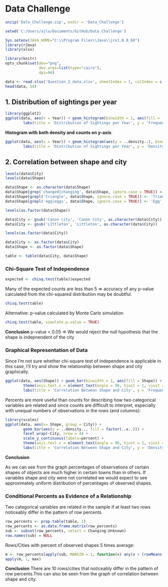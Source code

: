 
# Data Challenge

```r
unzip('Data_Challenge.zip', exdir = 'Data_Challenge')

setwd('C:/Users/ajla/Documents/GitHub/Data_Challenge')

Sys.setenv(JAVA_HOME="C:\\Program Files\\Java\\jre1.8.0_60")
library(rJava)
library(xlsx)


```

```r
library(knitr)
opts_chunk$set(dev="png", 
               dev.args=list(type="cairo"),
               dpi=96)
```

```r
data <- read.xlsx('Question_2_data.xlsx', sheetIndex = 1, colIndex = c(1:3), header = TRUE)
head(data, 10)
```


## 1. Distribution of sightings per year

```r
library(ggplot2)
ggplot(data, aes(x = Year)) + geom_histogram(binwidth = 1, aes(fill = ..count..)) + 
        labs(title = 'Distribution of Sightings per Year', y = 'Frequency')
```


**Histogram with both density and counts on y-axis**:

```r
ggplot(data, aes(x = Year)) + geom_histogram(aes(y = ..density..), binwidth = 1, col = 'red', fill = 'green', alpha = 0.5) + 
        labs(title = 'Distribution of Sightings per Year', y = 'Density') + geom_density()
```


## 2.  Correlation between shape and city

```r
levels(data$City)
levels(data$Shape)
```

```r
data$Shape <- as.character(data$Shape)
data$Shape[grep('changed|changing', data$Shape, ignore.case = TRUE)] <- 'Changing'
data$Shape[grepl('triangle', data$Shape, ignore.case = TRUE)] <- 'Triangle'
data$Shape[grepl('egg|eggs', data$Shape, ignore.case = TRUE)] <- 'Egg'

levels(as.factor(data$Shape))

data$City <- gsub('Canon city', 'Canon City', as.character(data$City))
data$City <- gsub('LIttleton', 'Littleton', as.character(data$City))

levels(as.factor(data$City))

data$City <- as.factor(data$City)
data$Shape <- as.factor(data$Shape)
```

```r
table <- table(data$City, data$Shape)
```

### Chi-Square Test of Independence
```r
expected <- chisq.test(table)$expected
```

Many of the expected counts are less than 5 => accuracy of any p-value calculated from the chi-squared distribution may be doubtful.

```r
chisq.test(table)
```

Alternative: p-value calculated by Monte Carlo simulation
```r
chisq.test(table, simulate.p.value = TRUE)
```

**Conclusion**
p-value < 0.05  =>  We would reject the null hypothesis that the shape is indepnendent of the city


### Graphical Representation of Data

Since I'm not sure whether chi-square test of independence is applicable in this case, I'll try and show the relationship between shape and city graphically.

```r
ggplot(data, aes(Shape)) + geom_bar(binwidth = 1, aes(fill = Shape)) + facet_wrap(~City, nrow = 4) + 
        theme(axis.text.x = element_text(angle = 90, hjust = 1, vjust = 0, colour ='black')) +
        labs(title = 'Correlation Between Shape and City', y = 'Frequency')
```

Percents are more useful than counts for describing how two categorical variables are related and since counts are difficult to interpret, especially with unequal numbers of observations in the rows 
(and columns):
```r
library(scales)
ggplot(data, aes(x= Shape, group = City)) + 
        geom_bar(aes(y = ..density.., fill = factor(..x..))) + 
        facet_wrap(~City, nrow = 4) +
        scale_y_continuous(labels=percent) + 
        theme(axis.text.x = element_text(angle = 90, hjust = 1, vjust = 0, colour ='black')) +
        labs(title = 'Correlation Between Shape and City', y = 'Density')
```

**Conclusion**

As we can see from the graph percentages of observations of certain shapes of objects are much higher in certain towns than in others. If variables shape and city were not correlated we would expect to see approximately uniform distribution of percentages of observed shapes. 


### Conditional Percents as Evidence of a Relationship

Two categorical variables are related in the sample if at least two rows noticeably differ 
in the pattern of row percents.

```r
row_percents <- prop.table(table, 1)
row_percents <- as.data.frame.matrix(row_percents)
sub <- subset(row_percents, select = Changing:Unknown)
row.names(sub) = NULL
```


Rows/Cities with percent of observed shapes 5 times average:
```r
m <- row_percents[apply(sub, MARGIN = 1, function(x) any(x > (rowMeans(row_percents))*5)),] 
apply(m, 1, max)
```

**Conclusion**
There are 10 rows/cities that noticeably differ in the pattern of row percents.This can also be seen from
the graph of correlation between shape and city. 

